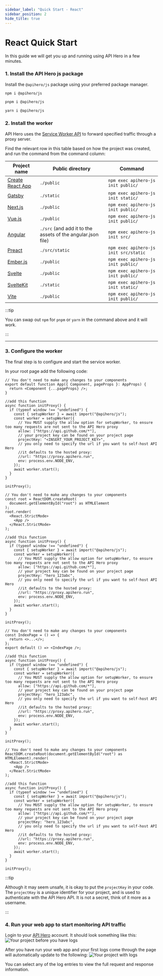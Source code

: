```yaml
---
sidebar_label: "Quick Start - React"
sidebar_position: 2
hide_title: true
---
```



# React Quick Start

In this guide we will get you up and running using API Hero in a few minutes.

### 1. Install the API Hero js package

Install the `@apihero/js` package using your preferred package manager.

<Tabs groupId="install-package">
  
  <TabItem value="npm" label="npm">

```sh
npm i @apihero/js
```

  </TabItem>

  <TabItem value="pnpm" label="pnpm">

```sh
pnpm i @apihero/js
```

  </TabItem>

  <TabItem value="yarn" label="yarn">

```zsh
yarn i @apihero/js
```

  </TabItem>

</Tabs>

### 2. Install the worker

API Hero uses the [Service Worker API](https://developer.mozilla.org/en-US/docs/Web/API/Service_Worker_API) to forward specified traffic through a proxy server.

Find the relevant row in this table based on how the project was created, and run the command from the command column:

| Project name                                      | Public directory                                            | Command                               |
| ------------------------------------------------- | ----------------------------------------------------------- | ------------------------------------- |
| [Create React App](https://create-react-app.dev/) | `./public`                                                  | `npm exec apihero-js init public/`    |
| [Gatsby](https://www.gatsbyjs.com/)               | `./static`                                                  | `npm exec apihero-js init static/`    |
| [Next.js](https://nextjs.org/)                    | `./public`                                                  | `npm exec apihero-js init public/`    |
| [Vue.js](https://vuejs.org/)                      | `./public`                                                  | `npm exec apihero-js init public/`    |
| [Angular](https://angular.io/)                    | `./src` (and add it to the assets of the angular.json file) | `npm exec apihero-js init src/`       |
| [Preact](https://preactjs.com/)                   | `./src/static`                                              | `npm exec apihero-js init src/static` |
| [Ember.js](https://emberjs.com/)                  | `./public`                                                  | `npm exec apihero-js init public/`    |
| [Svelte](https://svelte.dev/)                     | `./public`                                                  | `npm exec apihero-js init public/`    |
| [SvelteKit](https://kit.svelte.dev/)              | `./static`                                                  | `npm exec apihero-js init static/`    |
| [Vite](https://vitejs.dev/)                       | `./public`                                                  | `npm exec apihero-js init public/`    |

:::tip

You can swap out `npm` for `pnpm` or `yarn` in the command above and it will work.

:::

---

### 3. Configure the worker

The final step is to configure and start the service worker.

<Tabs groupId="react-platform">
<TabItem value="next" label="Next.js">

In your root page add the following code:

```tsx title="pages/_app.tsx"
// You don't need to make any changes to your components
export default function App({ Component, pageProps }: AppProps) {
  return <Component {...pageProps} />;
}

//add this function
async function initProxy() {
  if (typeof window !== "undefined") {
    const { setupWorker } = await import("@apihero/js");
    const worker = setupWorker({
      // You MUST supply the allow option for setupWorker, to ensure too many requests are not sent to the API Hero proxy
      allow: ["https://api.github.com/*"],
      // your project key can be found on your project page
      projectKey: "<INSERT_YOUR_PROJECT_KEY>",
      // you only need to specify the url if you want to self-host API Hero
      //it defaults to the hosted proxy:
      //url: "https://proxy.apihero.run",
      env: process.env.NODE_ENV,
    });
    await worker.start();
  }
}

initProxy();
```

</TabItem>

<TabItem value="cra" label="Create React App">

```tsx title="src/App.tsx"
// You don't need to make any changes to your components
const root = ReactDOM.createRoot(
  document.getElementById("root") as HTMLElement
);
root.render(
  <React.StrictMode>
    <App />
  </React.StrictMode>
);

//add this function
async function initProxy() {
  if (typeof window !== "undefined") {
    const { setupWorker } = await import("@apihero/js");
    const worker = setupWorker({
      // You MUST supply the allow option for setupWorker, to ensure too many requests are not sent to the API Hero proxy
      allow: ["https://api.github.com/*"],
      // your project key can be found on your project page
      projectKey: "hero_123abc",
      // you only need to specify the url if you want to self-host API Hero
      //it defaults to the hosted proxy:
      //url: "https://proxy.apihero.run",
      env: process.env.NODE_ENV,
    });
    await worker.start();
  }
}

initProxy();
```

</TabItem>

<TabItem value="gatsby" label="Gatsby">

```tsx title="src/pages/index.tsx"
// You don't need to make any changes to your components
const IndexPage = () => {
  return <>...</>;
};
export default () => <IndexPage />;

//add this function
async function initProxy() {
  if (typeof window !== "undefined") {
    const { setupWorker } = await import("@apihero/js");
    const worker = setupWorker({
      // You MUST supply the allow option for setupWorker, to ensure too many requests are not sent to the API Hero proxy
      allow: ["https://api.github.com/*"],
      // your project key can be found on your project page
      projectKey: "hero_123abc",
      // you only need to specify the url if you want to self-host API Hero
      //it defaults to the hosted proxy:
      //url: "https://proxy.apihero.run",
      env: process.env.NODE_ENV,
    });
    await worker.start();
  }
}

initProxy();
```

</TabItem>

<TabItem value="vite" label="Vite">

```tsx title="src/main.tsx"
// You don't need to make any changes to your components
ReactDOM.createRoot(document.getElementById("root") as HTMLElement).render(
  <React.StrictMode>
    <App />
  </React.StrictMode>
);

//add this function
async function initProxy() {
  if (typeof window !== "undefined") {
    const { setupWorker } = await import("@apihero/js");
    const worker = setupWorker({
      // You MUST supply the allow option for setupWorker, to ensure too many requests are not sent to the API Hero proxy
      allow: ["https://api.github.com/*"],
      // your project key can be found on your project page
      projectKey: "hero_123abc",
      // you only need to specify the url if you want to self-host API Hero
      //it defaults to the hosted proxy:
      //url: "https://proxy.apihero.run",
      env: process.env.NODE_ENV,
    });
    await worker.start();
  }
}

initProxy();
```

</TabItem>
</Tabs>

:::tip

Although it may seem unsafe, it is okay to put the `projectKey` in your code. The `projectKey` is a unique identifier for your project, and is used to authenticate with the API Hero API. It is not a secret, think of it more as a username.

:::

### 4. Run your web app to start monitoring API traffic

Login to your [API Hero](https://app.apihero.run) account. It should look something like this:
![Your project before you have logs](/img/onboarding-no-logs.png)

After you have run your web app and your first logs come through the page will automatically update to the following:
![Your project with logs](/img/onboarding-has-logs.png)

You can select any of the log entries to view the full request and response information.
